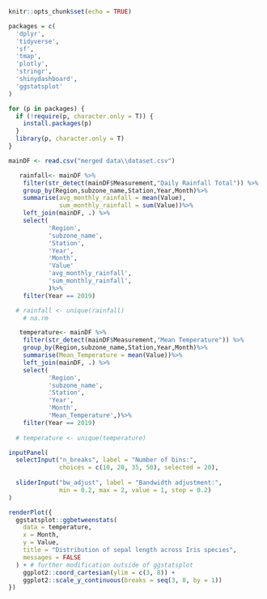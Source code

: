 
```r
knitr::opts_chunk$set(echo = TRUE)
```
```r
packages = c(
  'dplyr',
  'tidyverse',
  'sf', 
  'tmap',
  'plotly',
  'stringr',
  'shinydashboard',
  'ggstatsplot'
)

for (p in packages) {
  if (!require(p, character.only = T)) {
    install.packages(p)
  }
  library(p, character.only = T)
}

mainDF <- read.csv("merged data\\dataset.csv")
```

```r
   rainfall<- mainDF %>%
    filter(str_detect(mainDF$Measurement,"Daily Rainfall Total")) %>%
    group_by(Region,subzone_name,Station,Year,Month)%>%
    summarise(avg_monthly_rainfall = mean(Value),
              sum_monthly_rainfall = sum(Value))%>%
    left_join(mainDF, .) %>%
    select(
           'Region',
           'subzone_name',
           'Station',
           'Year',
           'Month',
           'Value'
           'avg_monthly_rainfall',
           'sum_monthly_rainfall',
           )%>%
    filter(Year == 2019)

  # rainfall <- unique(rainfall)
    # na.rm

   temperature<- mainDF %>%
    filter(str_detect(mainDF$Measurement,"Mean Temperature")) %>%
    group_by(Region,subzone_name,Station,Year,Month)%>%
    summarise(Mean_Temperature = mean(Value))%>%
    left_join(mainDF, .) %>%
    select(
           'Region',
           'subzone_name',
           'Station',
           'Year',
           'Month',
           'Mean_Temperature',)%>%
    filter(Year == 2019)
   
  # temperature <- unique(temperature)

```

```r
inputPanel(
  selectInput("n_breaks", label = "Number of bins:",
              choices = c(10, 20, 35, 50), selected = 20),
  
  sliderInput("bw_adjust", label = "Bandwidth adjustment:",
              min = 0.2, max = 2, value = 1, step = 0.2)
)

renderPlot({
  ggstatsplot::ggbetweenstats(
    data = temperature,
    x = Month,
    y = Value,
    title = "Distribution of sepal length across Iris species",
    messages = FALSE
  ) + # further modification outside of ggstatsplot
    ggplot2::coord_cartesian(ylim = c(3, 8)) +
    ggplot2::scale_y_continuous(breaks = seq(3, 8, by = 1))
})
```